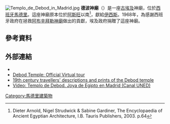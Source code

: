 {{Expand language|1=es|time=2020-07-23T12:28:20+00:00}}
[[File:Templo_de_Debod_in_Madrid.jpg|thumb]]
'''德波神廟'''（{{lang-es|'''Templo de Debod'''}}）是一座[[古埃及|古埃及]]神廟，位於[[西班牙|西班牙]][[馬德里|馬德里]]。這座神廟原本位於[[阿斯旺|阿斯旺]]以南{{convert|15|km}}<ref name=arnold>Dieter Arnold, Nigel Strudwick & Sabine Gardiner, The Encyclopaedia of Ancient Egyptian Architecture, I.B. Tauris Publishers, 2003. p.64</ref>，獻給[[伊西斯|伊西斯]]。1968年，為感謝西班牙政府在拯救[[阿布辛拜勒神廟|阿布辛拜勒神廟]]做出的貢獻，埃及政府捐贈了這座神廟。

==參考資料==
{{reflist|30em}}
==外部連結==
{{commons category|Temple of Debod}}
* {{Official website|http://www.munimadrid.es/templodebod/|Madrid City Council: Templo de Debod. official website}} 
* [http://templodedebod.memoriademadrid.es/eng/index.html Debod Temple: Official Virtual tour] {{Wayback|url=http://templodedebod.memoriademadrid.es/eng/index.html |date=20200616052951 }}
* [http://ascendingpassage.com/N-01-The-Temple-of-Dabod.htm 19th century travellers' descriptions and prints of the Debod temple] {{Wayback|url=http://ascendingpassage.com/N-01-The-Temple-of-Dabod.htm |date=20080925163311 }}
* [https://canal.uned.es/mmobj/index/id/38734 Vídeo: Templo de Debod. Joya de Egipto en Madrid (Canal UNED)]

[[Category:馬德里建築物|Category:馬德里建築物]]
{{stub}}
